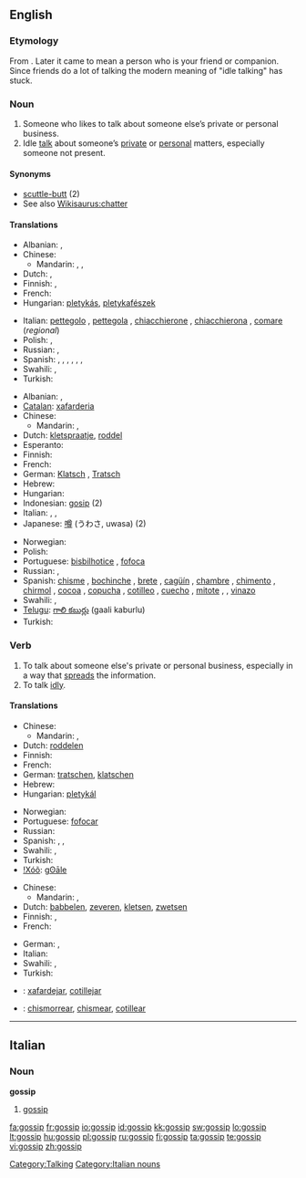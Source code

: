 {{wikipedia|dab=gossip (disambiguation)|gossip}}
==English==

===Etymology===
From {{etyl|ang}} {{term|godsibb|lang=ang||godparent}}. Later it came to mean a person who is your friend or companion. Since friends do a lot of talking the modern meaning of "idle talking" has stuck.

===Noun===
{{wikipedia}}
{{en-noun}}

# Someone who likes to talk about someone else’s private or personal business.
# Idle [[talk]] about someone’s [[private]] or [[personal]] matters, especially someone not present.

====Synonyms====
* [[scuttle-butt]] (2)
* See also [[Wikisaurus:chatter]]

====Translations====
{{trans-top|person}}
* Albanian: {{t-|sq|thashethemexhi|m|xs=Albanian}}, {{t+|sq|çuçurjar|m|xs=Albanian}}
* Chinese:
** Mandarin: {{t|cmn|愛說閒話的人|sc=Hani|xs=Mandarin}}, {{t|cmn|爱说闲话的人|tr=ài shuō xiánhuà de rén|sc=Hani|xs=Mandarin}}, {{t|cmn|八卦的人|tr=bāguà de rén|sc=Hani|xs=Mandarin}}
* Dutch: {{t+|nl|roddelaar}} {{m}}, {{t+|nl|roddelaarster}} {{f}}
* Finnish: {{t|fi|juoruilija}},  {{t-|fi|juorukello}}
* French: {{t+|fr|commère|f}}
* Hungarian: [[pletykás]], [[pletykafészek]]
{{trans-mid}}
* Italian: [[pettegolo]] {{m}},  [[pettegola]] {{f}}, [[chiacchierone]] {{m}}, [[chiacchierona]] {{f}}, [[comare]] {{f}} (''regional'')
* Polish: {{t+|pl|plotkarz}} {{m}}, {{t+|pl|plotkarka}} {{f}}
* Russian: {{t|ru|сплетник|m|tr=spl'étnik|sc=Cyrl}}, {{t|ru|сплетница|m|tr=spl'étnica|sc=Cyrl}}
* Spanish: {{t|es|chismoso|m}}, {{t|es|chismosa|f}} {{italbrac|especially Latin America}}, {{t|es|copuchento|m}} {{italbrac|Chile|colloquial}}, {{t|es|argüendero|m}}, {{t|es|argüendera|f}} {{italbrac|Mexico|colloquial}},  {{t-|es|alcahuete|m}},  {{t|es|cotilla|m|f}}
* Swahili: {{t+|sw|tetesi|xs=Swahili}},  {{t+|sw|fitina|xs=Swahili}}
* Turkish: {{t+|tr|dedikoducu}}
{{trans-bottom}}

{{trans-top|idle talk}}
* Albanian: {{t-|sq|thashetheme|f|xs=Albanian}}, {{t+|sq|çuçurimë|f|xs=Albanian}}
* [[Catalan]]: [[xafarderia]] {{f}}
* Chinese:
** Mandarin: {{t-|cmn|閒話|sc=Hani|xs=Mandarin}}, {{t-|cmn|闲话|tr=xiánhuá|sc=Hani|xs=Mandarin}}
* Dutch: [[kletspraatje]], [[roddel]]
* Esperanto: {{t-|eo|klaĉo|xs=Esperanto}}
* Finnish: {{t-|fi|juoru}}
* French: {{t+|fr|commérage}}
* German: [[Klatsch]] {{m}}, [[Tratsch]] {{m}}
* Hebrew: {{t-|he|רכילות|f|tr=rehilut|sc=Hebr}}
* Hungarian: {{t+|hu|pletyka}}
* Indonesian: [[gosip]] (2)
* Italian: {{t+|it|pettegolezzo|m}}, {{t-|it|chiacchera|f}}, {{t+|it|diceria|f}}
* Japanese: [[噂]] (うわさ, uwasa) (2)
{{trans-mid}}
* Norwegian: {{t|no|sladder|n}}
* Polish: {{t+|pl|plotka|f}}
* Portuguese: [[bisbilhotice]] {{f}},  [[fofoca]] {{f}} {{italbrac|Brazil}}
* Russian: {{t|ru|сплетни|f|p||tr=spl'étni|sc=Cyrl}}, {{t|ru|слухи|m|p|tr=slúxi|sc=Cyrl}}
* Spanish: [[chisme]] {{m}} {{italbrac|especially Latin America}}, [[bochinche]] {{m}} {{italbrac|Colombian Atlantic Coast|Dominican Republic|Panama|Puerto Rico - colloquial}}, [[brete]] {{f}} {{italbrac|Cuba|colloquial}},   [[cagüín]] {{m}} {{italbrac|Chile|colloquial}}, [[chambre]] {{m}} {{italbrac|El Salvador|Honduras - colloquial}},  [[chimento]] {{m}} {{italbrac|Argentina|Uruguay - colloquial}}, [[chirmol]] {{m}} {{italbrac|Guatemala|colloquial}}, [[cocoa]] {{f}} {{italbrac|Panama|colloquial}},  [[copucha]] {{f}} {{italbrac|Chile|colloquial}},  [[cotilleo]] {{m}} {{italbrac|Spain}}, [[cuecho]] {{m}} {{italbrac|Nicaragua|colloquial}}, [[mitote]] {{m}}, {{t-|es|argüende|m}} {{italbrac|Mexico|colloquial}}, [[vinazo]] {{m}} {{italbrac|Costa Rica|colloquial}}
* Swahili: {{t+|sw|tetesi|xs=Swahili}},  {{t+|sw|fitina|xs=Swahili}}
* [[Telugu]]: [[గాలి కబుర్లు]] (gaali kaburlu)
* Turkish: {{t+|tr|dedikodu}}
{{trans-bottom}}

===Verb===
{{en-verb|gossips|'''[[gossiping]]''' ''or'' '''[[gossipping]]'''|'''[[gossiped]]''' ''or'' '''[[gossipped]]'''}}

# To talk about someone else's private or personal business, especially in a way that [[spread]]s the information.
# To talk [[idly]].

====Translations====
{{trans-top|to talk about someone else's private or personal business}}
* Chinese:
** Mandarin: {{t|cmn|說閒話|sc=Hani|xs=Mandarin}}, {{t|cmn|说闲话|tr=shuō xiánhuà|sc=Hani|xs=Mandarin}}
* Dutch: [[roddelen]]
* Finnish: {{t-|fi|juoruta}}
* French: {{t+|fr|commérer}}
* German: [[tratschen]], [[klatschen]]
* Hebrew: {{t-|he|לרכל|sc=Hebr}}
* Hungarian: [[pletykál]]
{{trans-mid}}
* Norwegian: {{t|no|sladre}}
* Portuguese: [[fofocar]] {{qualifier|Brazil}}
* Russian: {{t|ru|сплетничать|tr=spl'étničat'|sc=Cyrl}} {{impf}}
* Spanish: {{t-|es|chismear}},  {{t|es|cotillear}},  {{t|es|chismorrear}}
* Swahili: {{t+|sw|fakachi|xs=Swahili}},  {{t+|sw|fitina|xs=Swahili}}
* Turkish: {{t|tr|dedikodu yapmak}}
* [[!Xóõ]]: [[gʘāle]]
{{trans-bottom}}

{{trans-top|to talk idly}}
* Chinese:
** Mandarin: {{t|cmn|說閒聊|sc=Hani|xs=Mandarin}}, {{t|cmn|说闲聊|tr=shuō xiánliáo|sc=Hani|xs=Mandarin}}
* Dutch: [[babbelen]], [[zeveren]], [[kletsen]], [[zwetsen]]
* Finnish: {{t+|fi|jutella}},  {{t-|fi|juoruilla}}
* French: {{t+|fr|bavarder}}
{{trans-mid}}
* German: {{t+|de|klatschen}}, {{t+|de|schwatzen}}
* Italian: {{t|it|chiaccherare}}
* Swahili: {{t+|sw|fakachi|xs=Swahili}},  {{t+|sw|fitina|xs=Swahili}}
* Turkish: {{t|tr|çene çalmak}}
{{trans-bottom}}

{{checktrans-top}}
* {{ttbc|Catalan}}: [[xafardejar]], [[cotillejar]]
* {{ttbc|Spanish}}: [[chismorrear]], [[chismear]], [[cotillear]]
{{checktrans-bottom}}

[[Category:Talking]]

----

==Italian==

===Noun===
'''gossip''' {{m|inv}}

# [[#English|gossip]]

[[Category:Italian nouns]]

[[fa:gossip]]
[[fr:gossip]]
[[io:gossip]]
[[id:gossip]]
[[kk:gossip]]
[[sw:gossip]]
[[lo:gossip]]
[[lt:gossip]]
[[hu:gossip]]
[[pl:gossip]]
[[ru:gossip]]
[[fi:gossip]]
[[ta:gossip]]
[[te:gossip]]
[[vi:gossip]]
[[zh:gossip]]